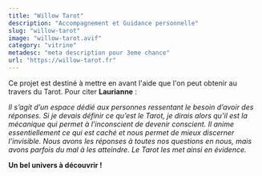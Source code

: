 ```yaml
---
title: "Willow Tarot"
description: "Accompagnement et Guidance personnelle"
slug: "willow-tarot"
image: "willow-tarot.avif"
category: "vitrine"
metadesc: "meta description pour 3eme chance"
url: "https://willow-tarot.fr"
---
```


Ce projet est destiné à mettre en avant l'aide que l'on peut obtenir au travers du Tarot. Pour citer **Laurianne** :

_Il s’agit d’un espace dédié aux personnes ressentant le besoin d’avoir des réponses. Si je devais définir ce qu’est le Tarot, je dirais alors qu’il est la mécanique qui permet à l’inconscient de devenir conscient. Il anime essentiellement ce qui est caché et nous permet de mieux discerner l’invisible.
Nous avons les réponses à toutes nos questions en nous, mais avons parfois du mal à les atteindre. Le Tarot les met ainsi en évidence._

**Un bel univers à découvrir !**
